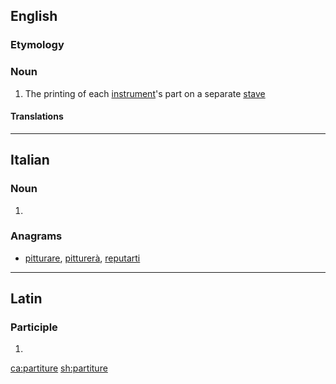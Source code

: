 ==English==

===Etymology===
{{etyl|it|en}}

===Noun===
{{en-noun|-}}

# {{label|en|music}} The printing of each [[instrument]]'s part on a separate [[stave]]

====Translations====
{{trans-see|score (music)|score}}

----

==Italian==

===Noun===
{{head|it|noun plural form|g=f}}

# {{plural of|partitura|lang=it}}

===Anagrams===
* [[pitturare#Italian|pitturare]], [[pitturerà#Italian|pitturerà]], [[reputarti#Italian|reputarti]]

----

==Latin==

===Participle===
{{la-part-form|partītūre}}

# {{inflection of|partītūrus||voc|m|s|lang=la}}

[[ca:partiture]]
[[sh:partiture]]